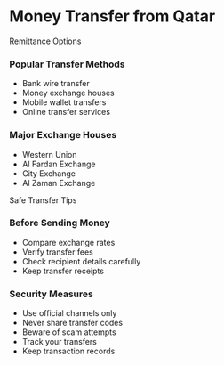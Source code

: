 # Money Transfer from Qatar

<ContentSection>
  <IconHeading icon="transfer">Remittance Options</IconHeading>

### Popular Transfer Methods

<ul>
  <li>Bank wire transfer</li>
  <li>Money exchange houses</li>
  <li>Mobile wallet transfers</li>
  <li>Online transfer services</li>
</ul>

### Major Exchange Houses

<ul>
  <li>Western Union</li>
  <li>Al Fardan Exchange</li>
  <li>City Exchange</li>
  <li>Al Zaman Exchange</li>
</ul>

</ContentSection>

<ContentSection>
  <IconHeading icon="shield">Safe Transfer Tips</IconHeading>

### Before Sending Money

<ul>
  <li>Compare exchange rates</li>
  <li>Verify transfer fees</li>
  <li>Check recipient details carefully</li>
  <li>Keep transfer receipts</li>
</ul>

### Security Measures

<ul>
  <li>Use official channels only</li>
  <li>Never share transfer codes</li>
  <li>Beware of scam attempts</li>
  <li>Track your transfers</li>
  <li>Keep transaction records</li>
</ul>

</ContentSection>
